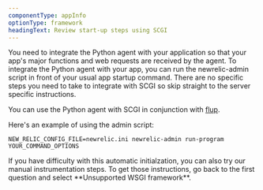 ```yaml
---
componentType: appInfo
optionType: framework
headingText: Review start-up steps using SCGI
---
```


You need to integrate the Python agent with your application so that your app's major functions and web requests are received by the agent. To integrate the Python agent with your app, you can run the newrelic-admin script in front of your usual app startup command. There are no specific steps you need to take to integrate with SCGI so skip straight to the server specific instructions.

You can use the Python agent with SCGI in conjunction with [flup](https://pypi.python.org/pypi/flup).

Here's an example of using the admin script:

```
NEW_RELIC_CONFIG_FILE=newrelic.ini newrelic-admin run-program YOUR_COMMAND_OPTIONS
```

<Callout variant="tip">
  If you have difficulty with this automatic initialzation, you can also try our manual instrumentation steps. To get those instructions, go back to the first question and select **Unsupported WSGI framework**.
</Callout>